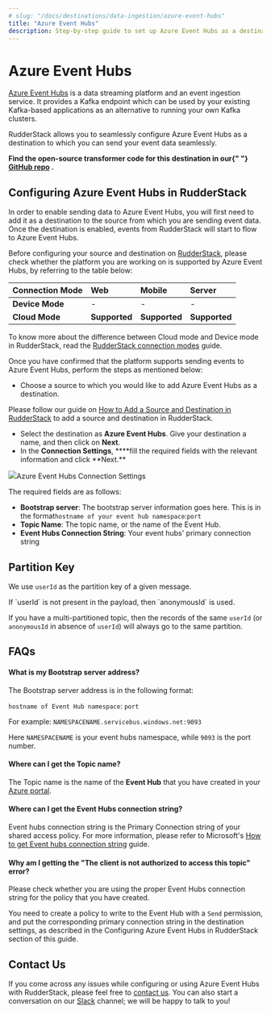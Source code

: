 ```yaml
---
# slug: "/docs/destinations/data-ingestion/azure-event-hubs"
title: "Azure Event Hubs"
description: Step-by-step guide to set up Azure Event Hubs as a destination in RudderStack
---
```


# Azure Event Hubs

[Azure Event Hubs](https://docs.microsoft.com/en-us/azure/event-hubs/) is a data streaming platform and an event ingestion service. It provides a Kafka endpoint which can be used by your existing Kafka-based applications as an alternative to running your own Kafka clusters.

RudderStack allows you to seamlessly configure Azure Event Hubs as a destination to which you can send your event data seamlessly.

<div class="successBlock">
  <strong>
    Find the open-source transformer code for this destination in our{" "}
    <a href="https://github.com/rudderlabs/rudder-transformer/tree/master/v0/destinations/azure_event_hub">GitHub repo</a>
    .
  </strong>
</div>

## Configuring Azure Event Hubs in RudderStack

In order to enable sending data to Azure Event Hubs, you will first need to add it as a destination to the source from which you are sending event data. Once the destination is enabled, events from RudderStack will start to flow to Azure Event Hubs.

Before configuring your source and destination on [RudderStack](https://app.rudderstack.com/), please check whether the platform you are working on is supported by Azure Event Hubs, by referring to the table below:

| **Connection Mode** | **Web**       | **Mobile**    | **Server**    |
| :------------------ | :------------ | :------------ | :------------ |
| **Device Mode**     | -             | -             | -             |
| **Cloud Mode**      | **Supported** | **Supported** | **Supported** |

<div class="infoBlock">
To know more about the difference between Cloud mode and Device mode in RudderStack, read the <a href="../../get-started/rudderstack-connection-modes">RudderStack connection modes</a> guide.

</div>

Once you have confirmed that the platform supports sending events to Azure Event Hubs, perform the steps as mentioned below:

- Choose a source to which you would like to add Azure Event Hubs as a destination.

<div class="infoBlock">
Please follow our guide on <a href="../connections/adding-source-and-destination-rudderstack">How to Add a Source and Destination in RudderStack</a> to add a source and destination in RudderStack.

</div>

- Select the destination as **Azure Event Hubs**. Give your destination a name, and then click on **Next**.
- In the **Connection Settings**, \***\*fill the required fields with the relevant information and click **Next.\*\*

<img src="../../../images/assets/image (100) (1) (1) (1) (1) (1) (1) (1) (1).png" /><span class="imageTitle">Azure Event Hubs Connection Settings</span>

The required fields are as follows:

- **Bootstrap server**: The bootstrap server information goes here. This is in the format`hostname of your event hub namespace`:`port`
- **Topic Name**: The topic name, or the name of the Event Hub.
- **Event Hubs Connection String**: Your event hubs' primary connection string

## Partition Key

We use `userId` as the partition key of a given message.

<div class="infoBlock">
If `userId` is not present in the payload, then `anonymousId` is used.

</div>

If you have a multi-partitioned topic, then the records of the same `userId` \(or `anonymousId` in absence of `userId`\) will always go to the same partition.

## FAQs

#### **What is my Bootstrap server address?**

The Bootstrap server address is in the following format:

`hostname of Event Hub namespace`: `port`

For example: `NAMESPACENAME.servicebus.windows.net:9093`

Here `NAMESPACENAME` is your event hubs namespace, while `9093` is the port number.

#### **Where can I get the Topic name?**

The Topic name is the name of the **Event Hub** that you have created in your [Azure portal](https://portal.azure.com).

#### **Where can I get the Event Hubs connection string?**

Event hubs connection string is the Primary Connection string of your shared access policy. For more information, please refer to Microsoft's [How to get Event hubs connection string](https://docs.microsoft.com/en-us/azure/event-hubs/event-hubs-get-connection-string) guide.

#### **Why am I getting the "The client is not authorized to access this topic" error?**

Please check whether you are using the proper Event Hubs connection string for the policy that you have created.

You need to create a policy to write to the Event Hub with a `Send` permission, and put the corresponding primary connection string in the destination settings, as described in the Configuring Azure Event Hubs in RudderStack section of this guide.

## Contact Us

If you come across any issues while configuring or using Azure Event Hubs with RudderStack, please feel free to [contact us](mailto:%20docs@rudderstack.com). You can also start a conversation on our [Slack](https://rudderstack.com/join-rudderstack-slack-community) channel; we will be happy to talk to you!
